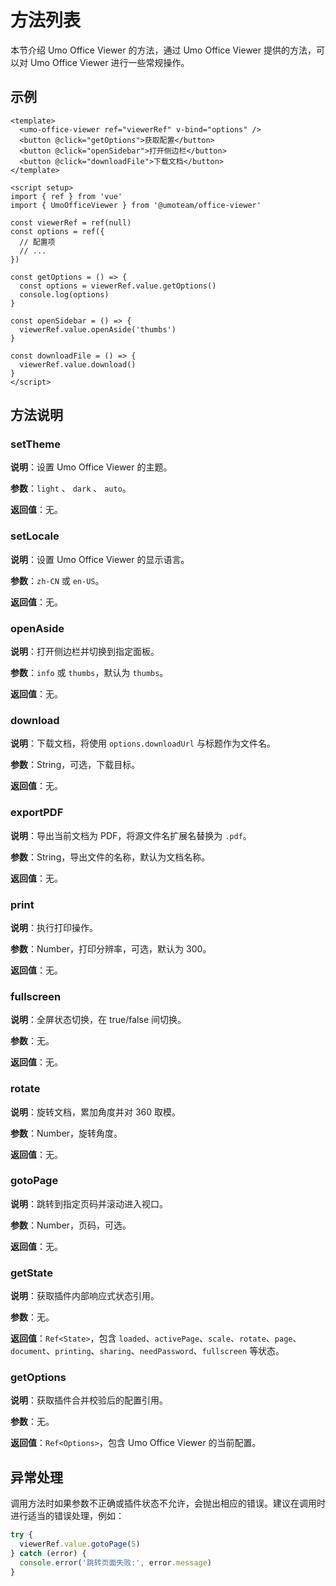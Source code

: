 # 方法列表

本节介绍 Umo Office Viewer 的方法，通过 Umo Office Viewer 提供的方法，可以对 Umo Office Viewer 进行一些常规操作。

## 示例

```vue
<template>
  <umo-office-viewer ref="viewerRef" v-bind="options" />
  <button @click="getOptions">获取配置</button>
  <button @click="openSidebar">打开侧边栏</button>
  <button @click="downloadFile">下载文档</button>
</template>

<script setup>
import { ref } from 'vue'
import { UmoOfficeViewer } from '@umoteam/office-viewer'

const viewerRef = ref(null)
const options = ref({
  // 配置项
  // ...
})

const getOptions = () => {
  const options = viewerRef.value.getOptions()
  console.log(options)
}

const openSidebar = () => {
  viewerRef.value.openAside('thumbs')
}

const downloadFile = () => {
  viewerRef.value.download()
}
</script>
```

## 方法说明

### setTheme

**说明**：设置 Umo Office Viewer 的主题。

**参数**：`light` 、 `dark` 、 `auto`。

**返回值**：无。

### setLocale

**说明**：设置 Umo Office Viewer 的显示语言。

**参数**：`zh-CN` 或 `en-US`。

**返回值**：无。

### openAside

**说明**：打开侧边栏并切换到指定面板。

**参数**：`info` 或 `thumbs`，默认为 `thumbs`。

**返回值**：无。

### download

**说明**：下载文档，将使用 `options.downloadUrl` 与标题作为文件名。

**参数**：String，可选，下载目标。

**返回值**：无。

### exportPDF

**说明**：导出当前文档为 PDF，将源文件名扩展名替换为 `.pdf`。

**参数**：String，导出文件的名称，默认为文档名称。

**返回值**：无。

### print

**说明**：执行打印操作。

**参数**：Number，打印分辨率，可选，默认为 300。

**返回值**：无。

### fullscreen

**说明**：全屏状态切换，在 true/false 间切换。

**参数**：无。

**返回值**：无。

### rotate

**说明**：旋转文档，累加角度并对 360 取模。

**参数**：Number，旋转角度。

**返回值**：无。

### gotoPage

**说明**：跳转到指定页码并滚动进入视口。

**参数**：Number，页码，可选。

**返回值**：无。

### getState

**说明**：获取插件内部响应式状态引用。

**参数**：无。

**返回值**：`Ref<State>`，包含 `loaded`、`activePage`、`scale`、`rotate`、`page`、`document`、`printing`、`sharing`、`needPassword`、`fullscreen` 等状态。

### getOptions

**说明**：获取插件合并校验后的配置引用。

**参数**：无。

**返回值**：`Ref<Options>`，包含 Umo Office Viewer 的当前配置。

## 异常处理

调用方法时如果参数不正确或插件状态不允许，会抛出相应的错误。建议在调用时进行适当的错误处理，例如：

```javascript
try {
  viewerRef.value.gotoPage(5)
} catch (error) {
  console.error('跳转页面失败:', error.message)
}
```
